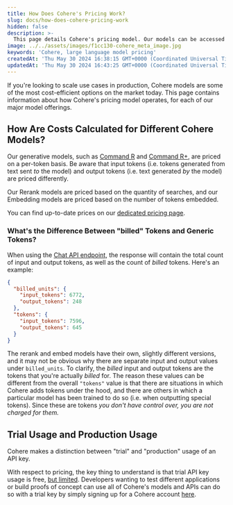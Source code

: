 ```yaml
---
title: How Does Cohere's Pricing Work?
slug: docs/how-does-cohere-pricing-work
hidden: false
description: >-
  This page details Cohere's pricing model. Our models can be accessed directly through our API, allowing for the creation of scalable production workloads.
image: ../../assets/images/f1cc130-cohere_meta_image.jpg
keywords: 'Cohere, large language model pricing'
createdAt: 'Thu May 30 2024 16:38:15 GMT+0000 (Coordinated Universal Time)'
updatedAt: 'Thu May 30 2024 16:43:25 GMT+0000 (Coordinated Universal Time)'
---
```

If you're looking to scale use cases in production, Cohere models are some of the most cost-efficient options on the market today. This page contains information about how Cohere's pricing model operates, for each of our major model offerings. 

## How Are Costs Calculated for Different Cohere Models?

Our generative models, such as [Command R](/docs/command-r) and [Command R+](/docs/command-r-plus), are priced on a per-token basis. Be aware that input tokens (i.e. tokens generated from text sent _to_ the model) and output tokens (i.e. text generated _by_ the model) are priced differently.

Our Rerank models are priced based on the quantity of searches, and our Embedding models are priced based on the number of tokens embedded. 

You can find up-to-date prices on our [dedicated pricing page](https://cohere.com/pricing).

### What's the Difference Between "billed" Tokens and Generic Tokens?

When using the [Chat API endpoint](https://docs.cohere.com/reference/chat), the response will contain the total count of input and output tokens, as well as the count of _billed_ tokens. Here's an example:

```json JSON
{
  "billed_units": {
    "input_tokens": 6772,
    "output_tokens": 248
  },
  "tokens": {
    "input_tokens": 7596,
    "output_tokens": 645
  }
}
```

The rerank and embed models have their own, slightly different versions, and it may not be obvious why there are separate input and output values under `billed_units`. To clarify, the _billed_ input and output tokens are the tokens that you're actually _billed_ for. The reason these values can be different from the overall `"tokens"` value is that there are situations in which Cohere adds tokens under the hood, and there are others in which a particular model has been trained to do so (i.e. when outputting special tokens). Since these are tokens *you don't have control over, you are not charged for them.* 

## Trial Usage and Production Usage

Cohere makes a distinction between "trial" and "production" usage of an API key.  

With respect to pricing, the key thing to understand is that trial API key usage is free, [but limited](/docs/rate-limits). Developers wanting to test different applications or build proofs of concept can use all of Cohere's models and APIs can do so with a trial key by simply signing up for a Cohere account [here](https://dashboard.cohere.com/welcome/register).
